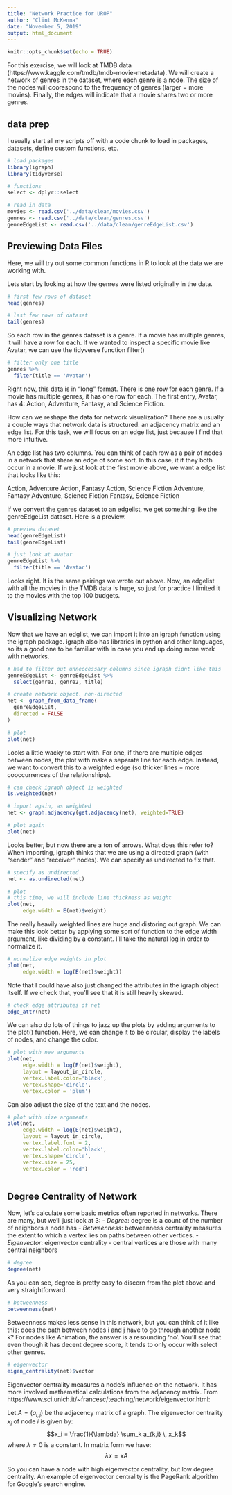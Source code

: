 ```yaml
---
title: "Network Practice for UROP"
author: "Clint McKenna"
date: "November 5, 2019"
output: html_document
---
```


```r
knitr::opts_chunk$set(echo = TRUE)
```

For this exercise, we will look at TMDB data (https://www.kaggle.com/tmdb/tmdb-movie-metadata). We will create a network of genres in the dataset, where each genre is a node. The size of the nodes will coorespond to the frequency of genres (larger = more movies). Finally, the edges will indicate that a movie shares two or more genres.


## data prep
I usually start all my scripts off with a code chunk to load in packages, datasets, define custom functions, etc.
```r

# load packages
library(igraph)
library(tidyverse)

# functions
select <- dplyr::select

# read in data
movies <- read.csv('../data/clean/movies.csv')
genres <- read.csv('../data/clean/genres.csv')
genreEdgeList <- read.csv('../data/clean/genreEdgeList.csv')

```


## Previewing Data Files
Here, we will try out some common functions in R to look at the data we are working with. 

Lets start by looking at how the genres were listed originally in the data.
```r
# first few rows of dataset
head(genres)

# last few rows of dataset
tail(genres)
```

So each row in the genres dataset is a genre. If a movie has multiple genres, it will have a row for each. If we wanted to inspect a specific movie like Avatar, we can use the tidyverse function filter()

```r
# filter only one title
genres %>%
  filter(title == 'Avatar')
```

Right now, this data is in "long" format. There is one row for each genre. If a movie has multiple genres, it has one row for each. The first entry, Avatar, has 4: Action, Adventure, Fantasy, and Science Fiction.

How can we reshape the data for network visualization? There are a usually a couple ways that network data is structured: an adjacency matrix and an edge list. For this task, we will focus on an edge list, just because I find that more intuitive.

An edge list has two columns. You can think of each row as a pair of nodes in a network that share an edge of some sort. In this case, it if they both occur in a movie. If we just look at the first movie above, we want a edge list that looks like this:

Action, Adventure
Action, Fantasy
Action, Science Fiction
Adventure, Fantasy
Adventure, Science Fiction
Fantasy, Science Fiction

If we convert the genres dataset to an edgelist, we get something like the genreEdgeList dataset. Here is a preview.

```r
# preview dataset
head(genreEdgeList)
tail(genreEdgeList)

# just look at avatar
genreEdgeList %>%
  filter(title == 'Avatar')
```

Looks right. It is the same pairings we wrote out above. Now, an edgelist with all the movies in the TMDB data is huge, so just for practice I limited it to the movies with the top 100 budgets.

## Visualizing Network

Now that we have an edglist, we can import it into an igraph function using the igraph package. igraph also has libraries in python and other languages, so its a good one to be familiar with in case you end up doing more work with networks.

```r
# had to filter out unneccessary columns since igraph didnt like this
genreEdgeList <- genreEdgeList %>%
  select(genre1, genre2, title)

# create network object. non-directed
net <- graph_from_data_frame(
  genreEdgeList,
  directed = FALSE
)

# plot
plot(net)

```

Looks a little wacky to start with. For one, if there are multiple edges between nodes, the plot with make a separate line for each edge. Instead, we want to convert this to a weighted edge (so thicker lines = more cooccurrences of the relationships).

```r
# can check igraph object is weighted
is.weighted(net)

# import again, as weighted
net <- graph.adjacency(get.adjacency(net), weighted=TRUE)

# plot again
plot(net)

```

Looks better, but now there are a ton of arrows. What does this refer to? When importing, igraph thinks that we are using a directed graph (with "sender" and "receiver" nodes). We can specify as undirected to fix that.

```r
# specify as undirected
net <- as.undirected(net)

# plot
# this time, we will include line thickness as weight
plot(net,
     edge.width = E(net)$weight)
```

The really heavily weighted lines are huge and distoring out graph. We can make this look better by applying some sort of function to the edge width argument, like dividing by a constant. I'll take the natural log in order to normalize it.

```r
# normalize edge weights in plot
plot(net,
     edge.width = log(E(net)$weight))

```

Note that I could have also just changed the attributes in the igraph object itself. If we check that, you'll see that it is still heavily skewed.
```r
# check edge attributes of net
edge_attr(net)
```

We can also do lots of things to jazz up the plots by adding arguments to the plot() function. Here, we can change it to be circular, display the labels of nodes, and change the color.

```r
# plot with new arguments
plot(net,
     edge.width = log(E(net)$weight),
     layout = layout_in_circle,
     vertex.label.color='black',
     vertex.shape='circle', 
     vertex.color = 'plum')

```

Can also adjust the size of the text and the nodes.

```r
# plot with size arguments
plot(net,
     edge.width = log(E(net)$weight),
     layout = layout_in_circle,
     vertex.label.font = 2,
     vertex.label.color='black',
     vertex.shape='circle', 
     vertex.size = 25,
     vertex.color = 'red')



```


## Degree Centrality of Network

Now, let's calculate some basic metrics often reported in networks. There are many, but we'll just look at 3:
- *Degree*: degree is a count of the number of neighbors a node has
- *Betweenness*: betweenness centrality measures the extent to which a vertex lies on paths between other vertices.
- *Eigenvector*: eigenvector centrality - central vertices are those with many central neighbors

```r
# degree
degree(net)

```

As you can see, degree is pretty easy to discern from the plot above and very straightforward.

```r
# betweenness
betweenness(net)
```

Betweenness makes less sense in this network, but you can think of it like this: does the path between nodes i and j have to go through another node k? For nodes like Animation, the answer is a resounding 'no'. You'll see that even though it has decent degree score, it tends to only occur with select other genres.

```r
# eigenvector
eigen_centrality(net)$vector

```

Eigenvector centrality measures a  node's influence on the network. It has more involved mathematical calculations from the adjacency matrix. From https://www.sci.unich.it/~francesc/teaching/network/eigenvector.html:

Let $A = (a_{i,j})$ be the adjacency matrix of a graph. The eigenvector centrality $x_{i}$ of node $i$ is given by: $$x_i = \frac{1}{\lambda} \sum_k a_{k,i} \, x_k$$ where $\lambda \neq 0$ is a constant. In matrix form we have: $$\lambda x = x A$$

So you can have a node with high eigenvector centrality, but low degree centrality. An example of eigenvector centrality is the PageRank algorithm for Google's search engine. 



